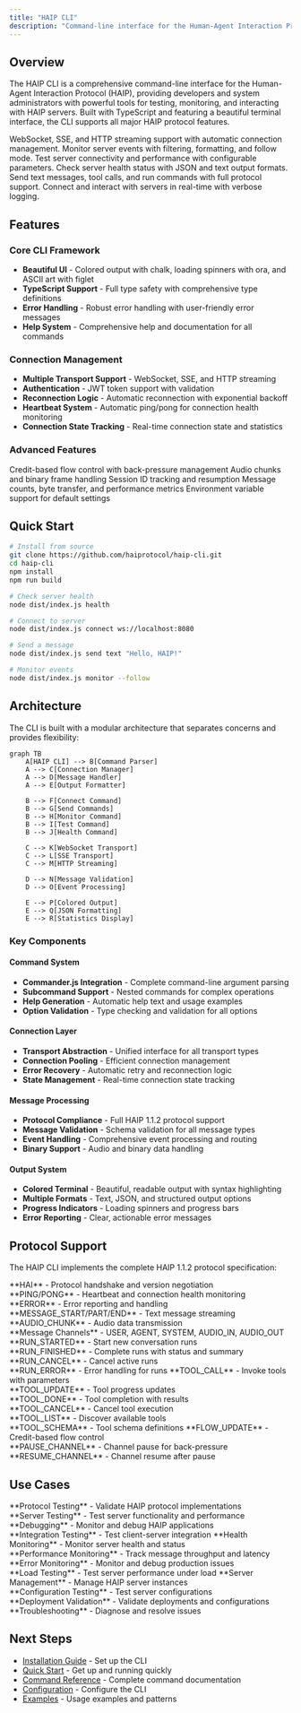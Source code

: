 ```yaml
---
title: "HAIP CLI"
description: "Command-line interface for the Human-Agent Interaction Protocol"
---
```


## Overview

The HAIP CLI is a comprehensive command-line interface for the Human-Agent Interaction Protocol (HAIP), providing developers and system administrators with powerful tools for testing, monitoring, and interacting with HAIP servers. Built with TypeScript and featuring a beautiful terminal interface, the CLI supports all major HAIP protocol features.

<CardGroup cols={2}>
  <Card title="Multiple Transports" icon="network-wired" href="/cli/commands">
    WebSocket, SSE, and HTTP streaming support with automatic connection
    management.
  </Card>
  <Card title="Real-time Monitoring" icon="eye" href="/cli/commands">
    Monitor server events with filtering, formatting, and follow mode.
  </Card>
  <Card title="Performance Testing" icon="chart-line" href="/cli/commands">
    Test server connectivity and performance with configurable parameters.
  </Card>
  <Card title="Health Checks" icon="heart" href="/cli/commands">
    Check server health status with JSON and text output formats.
  </Card>
  <Card title="Message Sending" icon="message" href="/cli/commands">
    Send text messages, tool calls, and run commands with full protocol support.
  </Card>
  <Card title="Interactive Mode" icon="terminal" href="/cli/commands">
    Connect and interact with servers in real-time with verbose logging.
  </Card>
</CardGroup>

## Features

### **Core CLI Framework**

- **Beautiful UI** - Colored output with chalk, loading spinners with ora, and ASCII art with figlet
- **TypeScript Support** - Full type safety with comprehensive type definitions
- **Error Handling** - Robust error handling with user-friendly error messages
- **Help System** - Comprehensive help and documentation for all commands

### **Connection Management**

- **Multiple Transport Support** - WebSocket, SSE, and HTTP streaming
- **Authentication** - JWT token support with validation
- **Reconnection Logic** - Automatic reconnection with exponential backoff
- **Heartbeat System** - Automatic ping/pong for connection health monitoring
- **Connection State Tracking** - Real-time connection state and statistics

### **Advanced Features**

<CardGroup cols={2}>
  <Card title="Flow Control" icon="sliders">
    Credit-based flow control with back-pressure management
  </Card>
  <Card title="Binary Data Support" icon="database">
    Audio chunks and binary frame handling
  </Card>
  <Card title="Session Management" icon="users">
    Session ID tracking and resumption
  </Card>
  <Card title="Statistics Tracking" icon="chart-line">
    Message counts, byte transfer, and performance metrics
  </Card>
  <Card title="Configuration" icon="gear">
    Environment variable support for default settings
  </Card>
</CardGroup>

## Quick Start

```bash
# Install from source
git clone https://github.com/haiprotocol/haip-cli.git
cd haip-cli
npm install
npm run build

# Check server health
node dist/index.js health

# Connect to server
node dist/index.js connect ws://localhost:8080

# Send a message
node dist/index.js send text "Hello, HAIP!"

# Monitor events
node dist/index.js monitor --follow
```

## Architecture

The CLI is built with a modular architecture that separates concerns and provides flexibility:

```mermaid
graph TB
    A[HAIP CLI] --> B[Command Parser]
    A --> C[Connection Manager]
    A --> D[Message Handler]
    A --> E[Output Formatter]

    B --> F[Connect Command]
    B --> G[Send Commands]
    B --> H[Monitor Command]
    B --> I[Test Command]
    B --> J[Health Command]

    C --> K[WebSocket Transport]
    C --> L[SSE Transport]
    C --> M[HTTP Streaming]

    D --> N[Message Validation]
    D --> O[Event Processing]

    E --> P[Colored Output]
    E --> Q[JSON Formatting]
    E --> R[Statistics Display]
```

### **Key Components**

#### **Command System**

- **Commander.js Integration** - Complete command-line argument parsing
- **Subcommand Support** - Nested commands for complex operations
- **Help Generation** - Automatic help text and usage examples
- **Option Validation** - Type checking and validation for all options

#### **Connection Layer**

- **Transport Abstraction** - Unified interface for all transport types
- **Connection Pooling** - Efficient connection management
- **Error Recovery** - Automatic retry and reconnection logic
- **State Management** - Real-time connection state tracking

#### **Message Processing**

- **Protocol Compliance** - Full HAIP 1.1.2 protocol support
- **Message Validation** - Schema validation for all message types
- **Event Handling** - Comprehensive event processing and routing
- **Binary Support** - Audio and binary data handling

#### **Output System**

- **Colored Terminal** - Beautiful, readable output with syntax highlighting
- **Multiple Formats** - Text, JSON, and structured output options
- **Progress Indicators** - Loading spinners and progress bars
- **Error Reporting** - Clear, actionable error messages

## Protocol Support

The HAIP CLI implements the complete HAIP 1.1.2 protocol specification:

<CardGroup cols={3}>
  <Card title="Core Events" icon="bolt">
    **HAI** - Protocol handshake and version negotiation
    <br />
    **PING/PONG** - Heartbeat and connection health monitoring
    <br />
    **ERROR** - Error reporting and handling
  </Card>
  <Card title="Messaging Events" icon="message">
    **MESSAGE_START/PART/END** - Text message streaming
    <br />
    **AUDIO_CHUNK** - Audio data transmission
    <br />
    **Message Channels** - USER, AGENT, SYSTEM, AUDIO_IN, AUDIO_OUT
  </Card>
  <Card title="Run Management" icon="play">
    **RUN_STARTED** - Start new conversation runs
    <br />
    **RUN_FINISHED** - Complete runs with status and summary
    <br />
    **RUN_CANCEL** - Cancel active runs
    <br />
    **RUN_ERROR** - Error handling for runs
  </Card>
</CardGroup>

<CardGroup cols={2}>
  <Card title="Tool Integration" icon="wrench">
    **TOOL_CALL** - Invoke tools with parameters
    <br />
    **TOOL_UPDATE** - Tool progress updates
    <br />
    **TOOL_DONE** - Tool completion with results
    <br />
    **TOOL_CANCEL** - Cancel tool execution
    <br />
    **TOOL_LIST** - Discover available tools
    <br />
    **TOOL_SCHEMA** - Tool schema definitions
  </Card>
  <Card title="Flow Control" icon="sliders">
    **FLOW_UPDATE** - Credit-based flow control
    <br />
    **PAUSE_CHANNEL** - Channel pause for back-pressure
    <br />
    **RESUME_CHANNEL** - Channel resume after pause
  </Card>
</CardGroup>

## Use Cases

<CardGroup cols={3}>
  <Card title="Development & Testing" icon="vial">
    **Protocol Testing** - Validate HAIP protocol implementations
    <br />
    **Server Testing** - Test server functionality and performance
    <br />
    **Debugging** - Monitor and debug HAIP applications
    <br />
    **Integration Testing** - Test client-server integration
  </Card>
  <Card title="Production Monitoring" icon="chart-line">
    **Health Monitoring** - Monitor server health and status
    <br />
    **Performance Monitoring** - Track message throughput and latency
    <br />
    **Error Monitoring** - Monitor and debug production issues
    <br />
    **Load Testing** - Test server performance under load
  </Card>
  <Card title="Administration" icon="gear">
    **Server Management** - Manage HAIP server instances
    <br />
    **Configuration Testing** - Test server configurations
    <br />
    **Deployment Validation** - Validate deployments and configurations
    <br />
    **Troubleshooting** - Diagnose and resolve issues
  </Card>
</CardGroup>

## Next Steps

- [Installation Guide](/cli/installation) - Set up the CLI
- [Quick Start](/cli/quickstart) - Get up and running quickly
- [Command Reference](/cli/commands) - Complete command documentation
- [Configuration](/cli/configuration) - Configure the CLI
- [Examples](/cli/examples) - Usage examples and patterns
